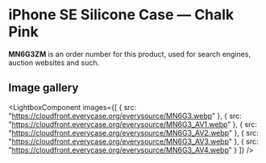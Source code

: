 
# iPhone SE Silicone Case — Chalk Pink

<Callout type='info' emoji='👉🏻'>**MN6G3ZM** is an order number for this product, used for search engines, auction websites and such.</Callout>

## Image gallery

<LightboxComponent
    images={[
      {
        src: "https://cloudfront.everycase.org/everysource/MN6G3.webp"
      },
      {
        src: "https://cloudfront.everycase.org/everysource/MN6G3_AV1.webp"
      },
      {
        src: "https://cloudfront.everycase.org/everysource/MN6G3_AV2.webp"
      },
      {
        src: "https://cloudfront.everycase.org/everysource/MN6G3_AV3.webp"
      },
      {
        src: "https://cloudfront.everycase.org/everysource/MN6G3_AV4.webp"
      }
    ]}
  />
